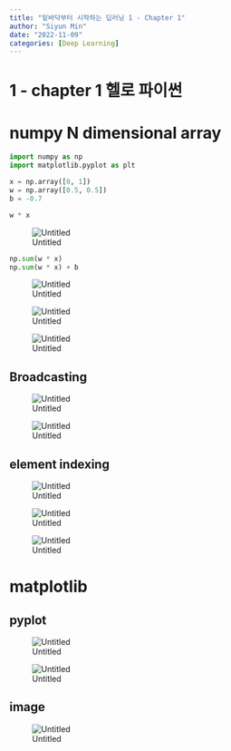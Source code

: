 ```yaml
---
title: "밑바닥부터 시작하는 딥러닝 1 - Chapter 1"
author: "Siyun Min"
date: "2022-11-09"
categories: [Deep Learning]
---
```

# 1 - chapter 1 헬로 파이썬

# numpy N dimensional array

```python
import numpy as np
import matplotlib.pyplot as plt

x = np.array([0, 1])
w = np.array([0.5, 0.5])
b = -0.7

w * x
```

![Untitled](./Untitled.png)

```python
np.sum(w * x)
np.sum(w * x) + b
```

![Untitled](./Untitled%201.png)

![Untitled](./Untitled%202.png)

![Untitled](./Untitled%203.png)

## Broadcasting

![Untitled](./Untitled%204.png)

![Untitled](./Untitled%205.png)

## element indexing

![Untitled](./Untitled%206.png)

![Untitled](./Untitled%207.png)

![Untitled](./Untitled%208.png)

# matplotlib

## pyplot

![Untitled](./Untitled%209.png)

![Untitled](./Untitled%2010.png)

## image

![Untitled](./Untitled%2011.png)